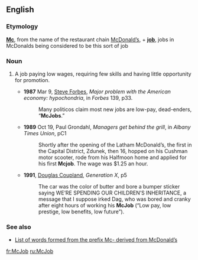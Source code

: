 ==English==
{{wikipedia}}

===Etymology===
'''[[Mc]]''', from the name of the restaurant chain [[w:McDonald's Corporation|McDonald’s]], + '''[[job]]''', jobs in McDonalds being considered to be this sort of job

===Noun===
{{en-noun}}

# {{slang}} A job paying low wages, requiring few skills and having little opportunity for promotion.
#*'''1987''' Mar 9, [[w:Steve Forbes|Steve Forbes]], ''Major problem with the American economy: hypochondria'', in ''Forbes'' 139, p33.
#*:Many politicos claim most new jobs are low-pay, dead-enders, “'''McJobs'''.”
#*'''1989''' Oct 19, Paul Grondahl, ''Managers get behind the grill'', in ''Albany Times Union'', pC1
#*:Shortly after the opening of the Latham McDonald’s, the first in the Capital District, Zdunek, then 16, hopped on his Cushman motor scooter, rode from his Halfmoon home and applied for his first '''Mcjob'''. The wage was $1.25 an hour.
#*'''1991''', [[w:Douglas Coupland|Douglas Coupland]], ''Generation X'', p5
#*:The car was the color of butter and bore a bumper sticker saying WE’RE SPENDING OUR CHILDREN’S INHERITANCE, a message that I suppose irked Dag, who was bored and cranky after eight hours of working his '''McJob''' (“Low pay, low prestige, low benefits, low future”).

===See also===
*[[w:McWords|List of words formed from the prefix Mc- derived from McDonald’s]]

[[fr:McJob]]
[[ru:McJob]]